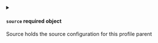 


<details className="config-field" data-expandable="true">
<summary>

#### `source` <span class="config-field-required" data-required="false">required</span> <span class="config-field-type">object</span> <span class="config-field-default"></span> <span class="config-field-enum"></span>

Source holds the source configuration for this profile parent

</summary>

<PartialSource />


</details>


<PartialProfile />
